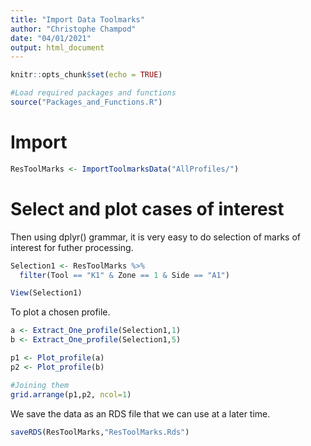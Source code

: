 ```yaml
---
title: "Import Data Toolmarks"
author: "Christophe Champod"
date: "04/01/2021"
output: html_document
---
```


```r
knitr::opts_chunk$set(echo = TRUE)

#Load required packages and functions
source("Packages_and_Functions.R")
```

# Import

```r
ResToolMarks <- ImportToolmarksData("AllProfiles/")
```

# Select and plot cases of interest

Then using dplyr() grammar, it is very easy to do selection of marks of interest for futher processing.

```r

Selection1 <- ResToolMarks %>%
  filter(Tool == "K1" & Zone == 1 & Side == "A1")

View(Selection1)
```

To plot a chosen profile.

```r
a <- Extract_One_profile(Selection1,1)
b <- Extract_One_profile(Selection1,5)

p1 <- Plot_profile(a)
p2 <- Plot_profile(b)

#Joining them
grid.arrange(p1,p2, ncol=1)
```

We save the data as an RDS file that we can use at a later time.
```r
saveRDS(ResToolMarks,"ResToolMarks.Rds")
```



